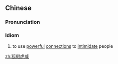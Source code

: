 ==Chinese==
{{zh-forms|lit=the fox exploits the tiger's might}}

===Pronunciation===
{{zh-pron
|m=hújiǎhǔwēi
|c=wu4 gaa2 fu2 wai1
|cat=cy
}}

===Idiom===
{{zh-idiom}}

# to use [[powerful]] [[connections]] to [[intimidate]] people

[[zh:狐假虎威]]